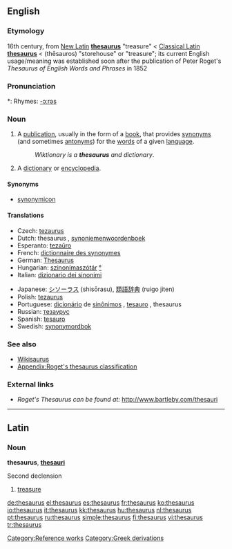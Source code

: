 {{see|Thesaurus}}
{{wikipedia}}
==English==

===Etymology===
16th century, from [[New Latin]] '''[[thesaurus#Latin|thesaurus]]''' "treasure" < [[Classical Latin]] '''[[thesaurus#Latin|thesaurus]]''' < {{AGr.}} '''{{polytonic|[[θησαυρός]]}}''' (thēsauros) "storehouse" or "treasure"; its current English usage/meaning was established soon after the publication of Peter Roget's ''Thesaurus of English Words and Phrases'' in 1852

===Pronunciation===
*: Rhymes: [[Rhymes:English:-ɔːrəs|-ɔːrəs]]

===Noun===
{{en-noun|thesauri|pl2=thesauruses}}

# A [[publication]], usually in the form of a [[book]], that provides [[synonym]]s (and sometimes [[antonym]]s) for the [[word]]s of a given [[language]].
#: ''Wiktionary is a '''thesaurus''' and dictionary''.
# {{archaic}} A [[dictionary]] or [[encyclopedia]].

====Synonyms====
* [[synonymicon]]

====Translations====
{{trans-top|book of synonyms}}
* Czech: [[tezaurus#Czech|tezaurus]] {{m}}
* Dutch: thesaurus {{m}}, [[synoniemenwoordenboek]] {{n}}
* Esperanto: [[tezaŭro]]
* French: [[dictionnaire des synonymes]]
* German: [[Thesaurus]] {{m}}
* Hungarian: [[szinonímaszótár]] [[:hu:szinonímaszótár|°]]
* Italian: [[dizionario dei sinonimi]]
{{trans-mid}}
* Japanese: [[シソーラス]] (shisōrasu), [[類語辞典]] (ruigo jiten)
* Polish: [[tezaurus]] {{m}}
* Portuguese: [[dicionário]] de [[sinônimos]] {{m}}, [[tesauro]] {{m}}, thesaurus {{m}}
* Russian: [[тезаурус]]
* Spanish: [[tesauro]] {{m}}
* Swedish: [[synonymordbok]]
{{trans-bottom}}

===See also===
* [[Wiktionary:Wikisaurus|Wikisaurus]]
* [[Appendix:Roget's thesaurus classification]]

===External links===
* ''Roget's Thesaurus can be found at:'' http://www.bartleby.com/thesauri

[[Category:Reference works]]

----

==Latin==

===Noun===
'''thesaurus''', '''[[thesauri]]''' {{m}}

Second declension

# [[treasure]]

[[Category:Greek derivations]]

[[de:thesaurus]]
[[el:thesaurus]]
[[es:thesaurus]]
[[fr:thesaurus]]
[[ko:thesaurus]]
[[io:thesaurus]]
[[it:thesaurus]]
[[kk:thesaurus]]
[[hu:thesaurus]]
[[nl:thesaurus]]
[[pt:thesaurus]]
[[ru:thesaurus]]
[[simple:thesaurus]]
[[fi:thesaurus]]
[[vi:thesaurus]]
[[tr:thesaurus]]